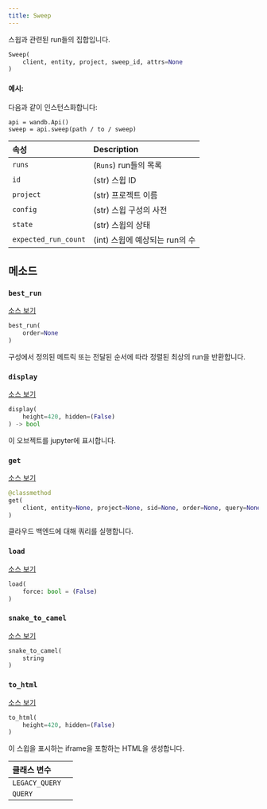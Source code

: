 ```yaml
---
title: Sweep
---
```


<Card title="View the source code" href="https://www.github.com/wandb/wandb/tree/637bddf198525810add5804059001b1b319d6ad1/wandb/apis/public/sweeps.py#L30-L240" icon="github"/>

스윕과 관련된 run들의 집합입니다.

```python
Sweep(
    client, entity, project, sweep_id, attrs=None
)
```

#### 예시:

다음과 같이 인스턴스화합니다:

```
api = wandb.Api()
sweep = api.sweep(path / to / sweep)
```

| 속성 | Description |
| :--- | :--- |
|  `runs` |  (`Runs`) run들의 목록 |
|  `id` |  (str) 스윕 ID |
|  `project` |  (str) 프로젝트 이름 |
|  `config` |  (str) 스윕 구성의 사전 |
|  `state` |  (str) 스윕의 상태 |
|  `expected_run_count` |  (int) 스윕에 예상되는 run의 수 |

## 메소드

### `best_run`

[소스 보기](https://www.github.com/wandb/wandb/tree/637bddf198525810add5804059001b1b319d6ad1/wandb/apis/public/sweeps.py#L125-L148)

```python
best_run(
    order=None
)
```

구성에서 정의된 메트릭 또는 전달된 순서에 따라 정렬된 최상의 run을 반환합니다.

### `display`

[소스 보기](https://www.github.com/wandb/wandb/tree/637bddf198525810add5804059001b1b319d6ad1/wandb/apis/attrs.py#L16-L37)

```python
display(
    height=420, hidden=(False)
) -> bool
```

이 오브젝트를 jupyter에 표시합니다.

### `get`

[소스 보기](https://www.github.com/wandb/wandb/tree/637bddf198525810add5804059001b1b319d6ad1/wandb/apis/public/sweeps.py#L173-L222)

```python
@classmethod
get(
    client, entity=None, project=None, sid=None, order=None, query=None, **kwargs
)
```

클라우드 백엔드에 대해 쿼리를 실행합니다.

### `load`

[소스 보기](https://www.github.com/wandb/wandb/tree/637bddf198525810add5804059001b1b319d6ad1/wandb/apis/public/sweeps.py#L106-L114)

```python
load(
    force: bool = (False)
)
```

### `snake_to_camel`

[소스 보기](https://www.github.com/wandb/wandb/tree/637bddf198525810add5804059001b1b319d6ad1/wandb/apis/attrs.py#L12-L14)

```python
snake_to_camel(
    string
)
```

### `to_html`

[소스 보기](https://www.github.com/wandb/wandb/tree/637bddf198525810add5804059001b1b319d6ad1/wandb/apis/public/sweeps.py#L224-L232)

```python
to_html(
    height=420, hidden=(False)
)
```

이 스윕을 표시하는 iframe을 포함하는 HTML을 생성합니다.

| 클래스 변수 |  |
| :--- | :--- |
|  `LEGACY_QUERY`<a id="LEGACY_QUERY"></a> |   |
|  `QUERY`<a id="QUERY"></a> |   |
